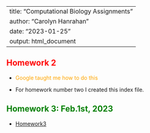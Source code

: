 ---
title: "Computational Biology Assignments"
author: "Carolyn Hanrahan"
date: "2023-01-25"
output: html_document
 ---

## <span style = "color: red;">Homework 2</span>

 
- <span style = "color: orange;">Google taught me how to do this</span>


- For homework number two I created this index file. 

## <span style = "color: green;" >Homework 3: Feb.1st, 2023</span> 

- [Homework3](homework3.html)







